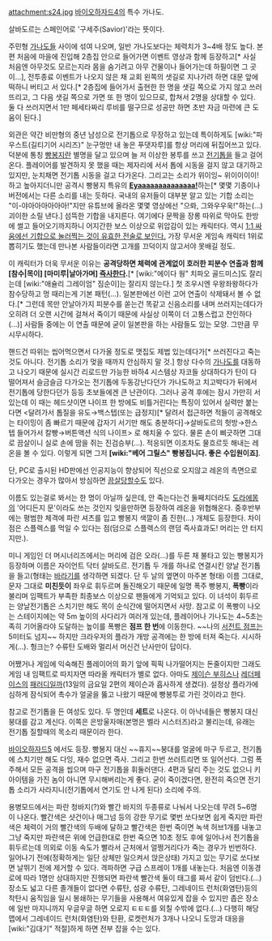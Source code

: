 attachment:s24.jpg
[[바이오하자드4]]의 특수 가나도.

살바도르는 스페인어로 '구세주(Savior)'라는 뜻이다.

주민형 [[가나도]]들 사이에 섞여 나오며, 일반 가나도보다는 체력치가 3~4배 정도 높다. 본편 처음에 마을에 진입해 2층집 안으로 들어가면 이벤트 영상과 함께 등장하고[* 사실 처음엔 아무것도 모르는지라 몸을 숨기려고 아무 건물이나 들어가는데 하필이면 그 곳이...], 전투종료 이벤트가 나오지 않은 채 교회 왼쪽의 샛길로 지나가려 하면 대문 앞에 떡하니 버티고 서 있다.[* 2층집에 들어가서 출현한 한 명을 샛길 쪽으로 가지 않고 쓰러뜨리고, 그 다음 샛길 쪽으로 가면 또 한 명이 있으므로, 합쳐서 2명을 상대할 수 있다. 둘 다 쓰러지면서 1만 페세타짜리 루비를 떨구므로 성공만 하면 초반 자금 마련에 큰 도움이 된다.]

외관은 약간 비만형의 중년 남성으로 전기톱으로 무장하고 있는데 특이하게도 [wiki:"파우스트(길티기어 시리즈)" 눈구멍만 내 놓은 푸댓자루]를 항상 머리에 뒤집어쓰고 있다. 덕분에 통칭 [[빵봉지]]란 별명을 달고 있으며 늘 저 이상한 봉투를 쓰고 [[전기톱]]을 들고 걸어온다. 플레이어를 발견하지 못 했을 때는 제자리에 서서 톱에 시동을 걸지 않고 대기하고 있지만, 눈치채면 전기톱 시동을 걸고 다가온다. 그리고는 소리가 위이잉~ 위이이이이!하고 높아지더니만 공격시 빵봉지 특유의 '''[[쟈즈우|Eyaaaaaaaaaaaaaa!]]'''하는[* 몇몇 기종이나 버전에서는 다른 소리를 내는 듯하다. 국내의 유저들이 대부분 알고 있는 기합 소리는 "이-야아아아아아아!"지만 유튜브에 올라온 몇몇 영상에선 "으롸, 그와우우욱!"하는(...) 괴이한 소릴 낸다.] 섬뜩한 기합을 내지른다. 여기에다 문짝을 장롱 따위로 막아도 한방에 썰고 들어오기까지하니 어지간한 보스 이상으로 위압감이 있는 캐릭터다. 역시 [[특공무술|1:1 싸움에선 기합으로 눌러찍는 것이 유효한 전술로 보인다.]] 가장 무서운 게임속 캐릭터 1위로 뽑히기도 했는데 만나본 사람들이라면 고개를 끄덕이지 않고서야 못배길 정도. 

이 캐릭터가 더욱 무서운 이유는 '''공격당하면 체력에 관계없이 호러한 피분수 연출과 함께 [참수|목이] [마미루|날아가며] [[즉사]]한다.'''[* [wiki:"에이다 웡" 치파오 골드미스]도 잘리는데 [wiki:"애슐리 그레이엄" 짐순이]는 잘리지 않는다.] 첫 조우시엔 우왕좌왕하다가 참수당하고 멍 때리는게 기본 패턴(...). 일본판에선 이런 고어 연출이 삭제돼서 볼 수 없다.[* 그런데 목만 안날아가지 피분수를 쏟는건 똑같고 신음소리를 내며 쓰러지는데다가 오히려 더 오랜 시간에 걸쳐서 죽이기 때문에 사실상 이쪽이 더 고통스럽고 잔인하다(...)] 사람들 중에는 이 연출 때문에 굳이 일본판을 하는 사람들도 있는 모양. 그만큼 무시무시하다.

핸드건 따위는 씹어먹으면서 다가올 정도로 맷집도 제법 있는데다가[* 쓰러진다고 죽는 것도 아니다. 전기톱 소리가 멎을 때까지 안심하지 말 것.] 항상 다수의 [[가나도]]를 대동하고 나오기 때문에 실시간 리로드만 가능한 바하4 시스템상 자코들 상대하다가 탄이 다 떨어져서 슬금슬금 다가오는 전기톱에 두동강난다던가 가나도하고 치고박다가 뒤에서 전기톱에 당한다던가 등등 초보들에겐 큰 난관이다. 그러나 공격 후에는 잠시 가만히 서 있는데 이 때는 헤드샷이면 나이프 한 방에도 비틀거린다는 특징이 있어서 실력만 붙는다면 <달려가서 톱질을 유도→백스텝(또는 급정지)[* 달려서 접근하면 적들이 공격해오는 타이밍이 좀 빠르기 때문에 갑자기 서기만 해도 충분하다]→살바도르의 헛방→한스텝 들어가서 칼빵→버튼액션 식의 나이프> 로 해치울 수 있다. 물론 손이 삐긋하면 그대로 끔살이니 실로 손에 땀을 쥐는 진검승부(...). 적응되면 이조차도 물흐르듯 해내는 레온을 볼 수 있다. 이렇게 되면 그저 '''[wiki:"베어 그릴스" 빵봉집니다. 좋은 수입원이죠]'''.  

단, PC로 출시된 HD판에선 인공지능이 향상되어 직선으로 오지않고 레온의 측면으로 다가오는 경우가 많아서 방심하면 [[끔살]]당할수도 있다.

이름도 있는걸로 봐서는 한 명이 아닐까 싶은데, 안 죽는다는건 둘째치더라도 [[도라에몽]]의 '어디든지 문'이라도 쓰는 것인지 잊을만하면 등장하여 레온을 위협해온다. 중후반부에는 평범한 체격에 파란 셔츠를 입고 빵봉지 색깔이 좀 진한(…) 개체도 등장한다. 차이점은 스플렉스를 먹일 수 있다는 점(덤으로 스플렉스의 랜덤 즉사효과도! 머리는 안 터지지만.).

미니 게임인 더 머시너리즈에서는 머리에 검은 오라(...)를 두른 채 불타고 있는 빵봉지가 등장하며 이름은 자이언트 닥터 살바도르. 전기톱 두 개를 하나로 연결시킨 양날 전기톱을 들고(형태는 [[바라기]]를 생각하면 되겠다. 단 두 날의 옆면이 마주본 형태) 이름 그대로, 문자 그대로 '''미친듯이''' 좌우로 휘두르며 돌진해오기 때문에 일명 폭주 빵봉지, '''폭빵'''이라 불리며 임팩트가 부족한 최종보스 이상으로 팬들에게 기억되고 있다. 이 녀석이 휘두르는 양날전기톱은 스치기만 해도 목이 순식간에 떨어지면서 사망. 참고로 이 폭빵이 나오는 스테이지에는 약 5m 높이의 사다리가 여러개 있는데, 플레이어나 가나도는 4~5초는 족히 기어올라야 도달하는 높이를 폭빵은 '''점프 한 번'''에 이동한다. ~~나의 [[서전트 점프]]는 5미터도 넘지~~ 하지만 크라우저의 플라가 개방 공격에는 한 방에 터져 죽는다. 시시하게(...). 헝크는? 수류탄 도배와 멀리서 머신건 난사만이 답이다.

어쨌거나 게임에 익숙해진 플레이어의 화기 앞에 픽픽 나가떨어지는 돈줄이지만 그래도 게임 내 임팩트로 따지자면 따라올 캐릭터가 별로 없다. 아마도 [[제이슨 부히스]]나 [[레더페이스]]의 [[패러디]]일까(13일의 금요일 2편의 제이슨과 흡사하게 생겼다). 설정상 플라가에 심하게 잠식되어 촉수가 얼굴을 뚫고 나왔기 때문에 빵봉투로 가린 것이라고 한다.

참고로 전기톱을 든 여성도 있다. 두 명인데 '''세트'''로 나온다. 이 아낙네들은 빵봉지 대신 붕대를 감고 계신다. 이쪽은 은방울자매(본명은 벨라 시스터즈)라고 불리는데, 유래는 전기톱 질할때의 목소리 때문이라 한다.

[[바이오하자드5]] 에서도 등장. 빵봉지 대신 ~~휴지~~붕대를 얼굴에 마구 두르고, 전기톱에 스치기만 해도 다잉, 재수 없으면 즉사. 그리고 한번 쓰러트리면 또 일어선다. 그럼 폭주해서 모든 공격을 씹으며 마구 전기톱을 휘둘러댄다. 4편과 달리 주는 것도 없으니 키 아이템을 가진 놈이 아니면 무시해버리는게 좋다. 굳이 죽이겠다면, 완전히 죽으면 전기톱 소리가 사라지니(전기톱에서 연기도 안 나게 된다) 소리에 주의. 

용병모드에서는 파란 청바지(?)와 빨간 바지의 두종류로 나눠서 나오는데 무려 5~6명이 나온다. 빨간색은 샷건이나 매그넘 등의 강한 무기로 몇번 쏘다보면 쉽게 죽지만 파란색은 체력이 거의 빨간색의 두배에 달하고 빨간색은 한번 죽이면 녹색 허브1개를 내놓고 그냥 죽지만 파란색은 위에 언급한대로 한번 죽으면 10초 정도 후에 일어나서 전기톱을 휘두르는데 의외로 이동 속도가 빨라서 근처에서 얼쩡거리다가 죽는 경우가 빈번하다. 일어나기 전에(정확하게는 일단 상체만 일으켜서 앉은상태) 가지고 있는 무기로 쏘다보면 날뛰기 전에 제거할 수 있다. 격파하면 구급 스프레이 1개를 내놓는다.  처음엔 이동경로에 따라 1명만 상대하지만 진행되면 파란색 빨간색 둘이 태그를 짜서 같이 덤빈다.(…) 장소도 넓고 다른 졸개들이 없다면 수류탄, 섬광 수류탄, 그레네이드 런처(화염탄)등의 착탄시 움직임을 일시 봉쇄하는 무기들을 사용해서 여유있게 잡을 수 있지만 좁은 장소에 일반 마지니까지 우글우글 하면 오로지 ㅌㅌㅌ를 외칠 수밖에 없다.(…) 다행히 해당 맵에서 그레네이드 런처(화염탄)와 탄환, 로켓런처가 3개나 나오니 도망과 대응을 [wiki:"김대기" 적절]하게 하면 전부 잡을 수는 있다.
